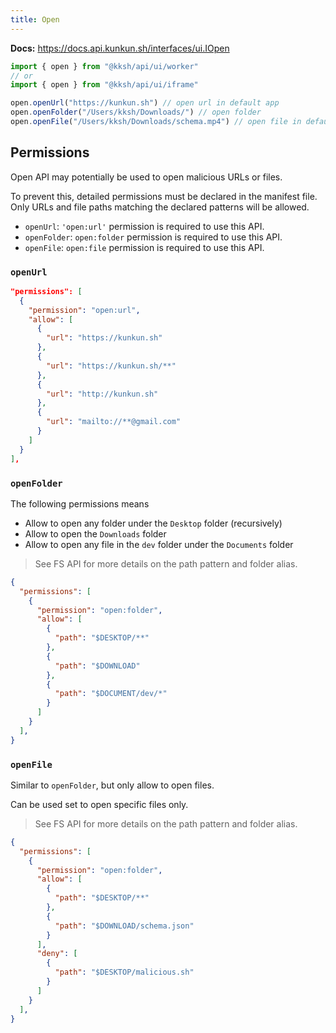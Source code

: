 ```yaml
---
title: Open
---
```


**Docs:** https://docs.api.kunkun.sh/interfaces/ui.IOpen

```ts
import { open } from "@kksh/api/ui/worker"
// or
import { open } from "@kksh/api/ui/iframe"

open.openUrl("https://kunkun.sh") // open url in default app
open.openFolder("/Users/kksh/Downloads/") // open folder
open.openFile("/Users/kksh/Downloads/schema.mp4") // open file in default app
```

## Permissions

Open API may potentially be used to open malicious URLs or files. 

To prevent this, detailed permissions must be declared in the manifest file.
Only URLs and file paths matching the declared patterns will be allowed.

- `openUrl`: `'open:url'` permission is required to use this API.
- `openFolder`: `open:folder` permission is required to use this API.
- `openFile`: `open:file` permission is required to use this API.

### `openUrl`

```json
"permissions": [
  {
    "permission": "open:url",
    "allow": [
      {
        "url": "https://kunkun.sh"
      },
      {
        "url": "https://kunkun.sh/**"
      },
      {
        "url": "http://kunkun.sh"
      },
      {
        "url": "mailto://**@gmail.com"
      }
    ]
  }
],
```

### `openFolder`

The following permissions means

- Allow to open any folder under the `Desktop` folder (recursively)
- Allow to open the `Downloads` folder
- Allow to open any file in the `dev` folder under the `Documents` folder

> See FS API for more details on the path pattern and folder alias.

```json
{
  "permissions": [
    {
      "permission": "open:folder",
      "allow": [
        {
          "path": "$DESKTOP/**"
        },
        {
          "path": "$DOWNLOAD"
        },
        {
          "path": "$DOCUMENT/dev/*"
        }
      ]
    }
  ],
}
```

### `openFile`

Similar to `openFolder`, but only allow to open files.

Can be used set to open specific files only.

> See FS API for more details on the path pattern and folder alias.

```json
{
  "permissions": [
    {
      "permission": "open:folder",
      "allow": [
        {
          "path": "$DESKTOP/**"
        },
        {
          "path": "$DOWNLOAD/schema.json"
        }
      ],
      "deny": [
        {
          "path": "$DESKTOP/malicious.sh"
        }
      ]
    }
  ],
}
```

